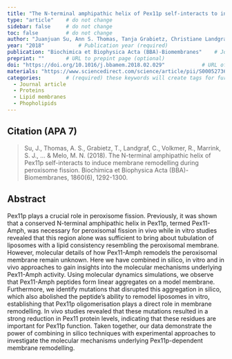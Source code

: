 ```yaml
---
title: "The N-terminal amphipathic helix of Pex11p self-interacts to induce membrane remodelling during peroxisome fission"          # Paper title (required)
type: "article"    # do not change
sidebar: false     # do not change
toc: false         # do not change
author: "Juanjuan Su, Ann S. Thomas, Tanja Grabietz, Christiane Landgraf, Rudolf Volkmer, Siewert J. Marrink, Chris Williams, and Manuel N. Melo"         # Paper authors (required)
year: "2018"           # Publication year (required)
publication: "Biochimica et Biophysica Acta (BBA)-Biomembranes"    # Journal or similar (required)
preprint: ""       # URL to prepint page (optional)  
doi: "https://doi.org/10.1016/j.bbamem.2018.02.029"            # URL of DOI (required)  
materials: "https://www.sciencedirect.com/science/article/pii/S0005273618300701#s0120"      # URL to suplementary info (optional)
categories:        # (required) these keywords will create tags for further filtering. 
  - Journal article
  - Proteins
  - Lipid membranes
  - Phopholipids
---
```


<!-- 
The info below is just an example. 

Both fields are required and they have to be replaced with the respective info for each paper. 

Please notice the `> ` symbol before the citation, it gives it additional styling.  
-->

## Citation (APA 7)      

> Su, J., Thomas, A. S., Grabietz, T., Landgraf, C., Volkmer, R., Marrink, S. J., ... & Melo, M. N. (2018). The N-terminal amphipathic helix of Pex11p self-interacts to induce membrane remodelling during peroxisome fission. Biochimica et Biophysica Acta (BBA)-Biomembranes, 1860(6), 1292-1300.

## Abstract

Pex11p plays a crucial role in peroxisome fission. Previously, it was shown that a conserved N-terminal amphipathic helix in Pex11p, termed Pex11-Amph, was necessary for peroxisomal fission in vivo while in vitro studies revealed that this region alone was sufficient to bring about tubulation of liposomes with a lipid consistency resembling the peroxisomal membrane. However, molecular details of how Pex11-Amph remodels the peroxisomal membrane remain unknown. Here we have combined in silico, in vitro and in vivo approaches to gain insights into the molecular mechanisms underlying Pex11-Amph activity. Using molecular dynamics simulations, we observe that Pex11-Amph peptides form linear aggregates on a model membrane. Furthermore, we identify mutations that disrupted this aggregation in silico, which also abolished the peptide's ability to remodel liposomes in vitro, establishing that Pex11p oligomerisation plays a direct role in membrane remodelling. In vivo studies revealed that these mutations resulted in a strong reduction in Pex11 protein levels, indicating that these residues are important for Pex11p function. Taken together, our data demonstrate the power of combining in silico techniques with experimental approaches to investigate the molecular mechanisms underlying Pex11p-dependent membrane remodelling.